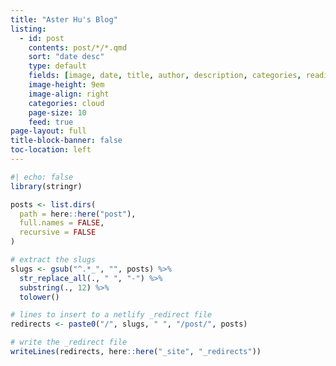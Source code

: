```yaml
---
title: "Aster Hu's Blog"
listing:
  - id: post
    contents: post/*/*.qmd
    sort: "date desc"
    type: default
    fields: [image, date, title, author, description, categories, reading-time]
    image-height: 9em
    image-align: right
    categories: cloud
    page-size: 10
    feed: true
page-layout: full
title-block-banner: false
toc-location: left
---
```


::: {#post}
:::

```r
#| echo: false
library(stringr)

posts <- list.dirs(
  path = here::here("post"),
  full.names = FALSE,
  recursive = FALSE
)

# extract the slugs
slugs <- gsub("^.*_", "", posts) %>% 
  str_replace_all(., " ", "-") %>% 
  substring(., 12) %>% 
  tolower()

# lines to insert to a netlify _redirect file
redirects <- paste0("/", slugs, " ", "/post/", posts)

# write the _redirect file
writeLines(redirects, here::here("_site", "_redirects"))
```